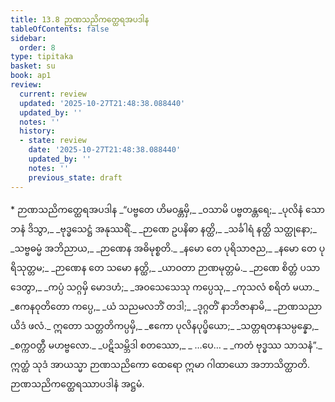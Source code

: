 ```yaml
---
title: 13.8 ဉာဏသညိကတ္ထေရအပဒါန
tableOfContents: false
sidebar:
  order: 8
type: tipitaka
basket: su
book: ap1
review:
  current: review
  updated: '2025-10-27T21:48:38.088440'
  updated_by: ''
  notes: ''
  history:
  - state: review
    date: '2025-10-27T21:48:38.088440'
    updated_by: ''
    notes: ''
    previous_state: draft
---
```



<ReviewStatus review={frontmatter.review} showDetails={true} />

<HypothesisAnnotation frontmatter={frontmatter} />

<DynamicBreadcrumb />

<Paragraph type="center" book="ap1">
* ဉာဏသညိကတ္ထေရအပဒါန
</Paragraph>

<Division number="84" book="ap1" e="ch" v="20" p="177">

<Paragraph number="2151" type="verses" book="ap1">
_“ပဗ္ဗတေ ဟိမဝန္တမှိ,_  
_ဝသာမိ ပဗ္ဗတန္တရေ;_  
_ပုလိနံ သောဘနံ ဒိသွာ,_  
_ဗုဒ္ဓသေဋ္ဌံ အနုဿရိံ._  

</Paragraph>

</Division>
<Division number="85" book="ap1" e="ch" v="20" p="177">

<Paragraph number="2152" type="verses" book="ap1">
_ဉာဏေ ဥပနိဓာ နတ္ထိ,_  
_သင်္ခါရံ နတ္ထိ သတ္ထုနော;_  
_သဗ္ဗဓမ္မံ အဘိညာယ,_  
_ဉာဏေန အဓိမုစ္စတိ._  

</Paragraph>

</Division>
<Division number="86" book="ap1" e="ch" v="20" p="177">

<Paragraph number="2153" type="verses" book="ap1">
_နမော တေ ပုရိသာဇည,_  
_နမော တေ ပုရိသုတ္တမ;_  
_ဉာဏေန တေ သမော နတ္ထိ,_  
_ယာဝတာ ဉာဏမုတ္တမံ._  

</Paragraph>

</Division>
<Division number="87" book="ap1" e="ch" v="20" p="177">

<Paragraph number="2154" type="verses" book="ap1">
_ဉာဏေ စိတ္တံ ပသာဒေတွာ,_  
_ကပ္ပံ သဂ္ဂမှိ မောဒဟံ;_  
_အဝသေသေသု ကပ္ပေသု,_  
_ကုသလံ စရိတံ မယာ._  

</Paragraph>

</Division>
<Division number="88" book="ap1" e="ch" v="20" p="178">

<Paragraph number="2155" type="verses" book="ap1">
_ဧကနဝုတိတော ကပ္ပေ,_  
_ယံ သညမလဘိံ တဒါ;_  
_ဒုဂ္ဂတိံ နာဘိဇာနာမိ,_  
_ဉာဏသညာယိဒံ ဖလံ._  

</Paragraph>

</Division>
<Division number="89" book="ap1" e="ch" v="20" p="178">

<Paragraph number="2156" type="verses" book="ap1">
ဣတော သတ္တတိကပ္ပမှိ,_  
_ဧကော ပုလိနပုပ္ဖိယော;_  
_သတ္တရတနသမ္ပန္နော,_  
_စက္ကဝတ္တီ မဟဗ္ဗလော._  

</Paragraph>

</Division>
<Division number="90" book="ap1" e="ch" v="20" p="178">

<Paragraph number="2157" type="verses" book="ap1">
_ပဋိသမ္ဘိဒါ စတဿော,_  
_ …ပေ… _  
_ကတံ ဗုဒ္ဓဿ သာသနံ”._  

</Paragraph>

<Paragraph number="2158" book="ap1">
ဣတ္ထံ သုဒံ အာယသ္မာ ဉာဏသညိကော ထေရော ဣမာ ဂါထာယော အဘာသိတ္ထာတိ.

</Paragraph>
</Division>

<Paragraph number="2159" type="center" book="ap1">
ဉာဏသညိကတ္ထေရဿာပဒါနံ အဋ္ဌမံ.
</Paragraph>
